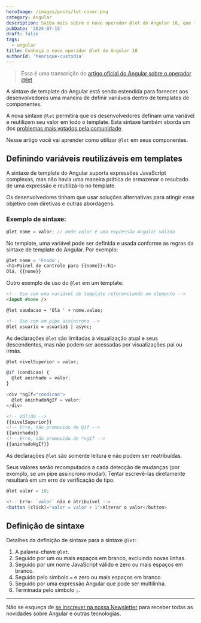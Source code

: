 ```yaml
---
heroImage: /images/posts/let-cover.png
category: Angular
description: Saiba mais sobre o novo operador @let do Angular 18, que traz uma nova forma de definir variáveis dentro de um componente.
pubDate: '2024-07-15'
draft: false
tags:
  - angular
title: Conheça o novo operador @let do Angular 18
authorId: 'henrique-custodia'
---
```



> Essa é uma transcrição do [artigo oficial do Angular sobre o operador @let](https://blog.angular.dev/introducing-let-in-angular-686f9f383f0f)

A sintaxe de template do Angular está sendo estendida para fornecer aos desenvolvedores uma maneira de definir variáveis dentro de templates de componentes.

A nova sintaxe `@let` permitirá que os desenvolvedores definam uma variável e reutilizem seu valor em todo o template. Esta sintaxe também aborda um dos [problemas mais votados pela comunidade](https://github.com/angular/angular/issues/15280x).

Nesse artigo você vai aprender como utilizar `@let` em seus componentes.

> <EmbedYtVideo src='https://www.youtube.com/embed/3bnmqfHxV4Y?si=3YykUhk-JQgPUcQm' />

## Definindo variáveis reutilizáveis em templates

A sintaxe de template do Angular suporta expressões JavaScript complexas, mas não havia uma maneira prática de armazenar o resultado de uma expressão e reutilizá-lo no template.

Os desenvolvedores tinham que usar soluções alternativas para atingir esse objetivo com diretivas e outras abordagens.

### Exemplo de sintaxe:

```typescript
@let nome = valor; // onde valor é uma expressão Angular válida
```

No template, uma variável pode ser definida e usada conforme as regras da sintaxe de template do Angular. Por exemplo:

```typescript
@let nome = 'Frodo';
<h1>Painel de controle para {{nome}}</h1>
Olá, {{nome}}
```

Outro exemplo de uso do `@let` em um template:

```html
<!-- Uso com uma variável de template referenciando um elemento -->
<input #nome />

@let saudacao = 'Olá ' + nome.value;

<!-- Uso com um pipe assíncrono -->
@let usuario = usuario$ | async;
```

<Ads />

As declarações `@let` são limitadas à visualização atual e seus descendentes, mas não podem ser acessadas por visualizações pai ou irmãs.

```typescript
@let nivelSuperior = valor;

@if (condicao) {
  @let aninhado = valor;
}

<div *ngIf="condicao">
  @let aninhadoNgIf = valor;
</div>
```

```html
<!-- Válido -->
{{nivelSuperior}}
<!-- Erro, não promovido de @if -->
{{aninhado}}
<!-- Erro, não promovido de *ngIf -->
{{aninhadoNgIf}}
```

As declarações `@let` são somente leitura e não podem ser reatribuídas.

Seus valores serão recomputados a cada detecção de mudanças (por exemplo, se um pipe assíncrono mudar). Tentar escrevê-las diretamente resultará em um erro de verificação de tipo.

```typescript
@let valor = 10;

<!-- Erro: `valor` não é atribuível -->
<button (click)="valor = valor + 1">Alterar o valor</button>
```

## Definição de sintaxe

Detalhes da definição de sintaxe para a sintaxe `@let`:

1. A palavra-chave `@let`.
2. Seguido por um ou mais espaços em branco, excluindo novas linhas.
3. Seguido por um nome JavaScript válido e zero ou mais espaços em branco.
4. Seguido pelo símbolo `=` e zero ou mais espaços em branco.
5. Seguido por uma expressão Angular que pode ser multilinha.
6. Terminada pelo símbolo `;`.

---

Não se esqueça de <a href='javascript:void(0);' scroll-to="newsletter-form">se inscrever na nossa Newsletter</a> para receber todas as novidades sobre Angular e outras tecnologias.
